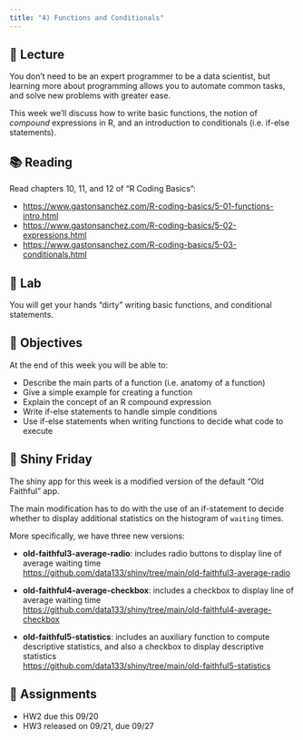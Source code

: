 ```yaml
---
title: "4) Functions and Conditionals"
---
```



## 📖 Lecture

You don't need to be an expert programmer to be a data scientist, but learning more about programming allows you to automate common tasks, and solve new problems with greater ease.

This week we'll discuss how to write basic functions, the notion of _compound_ expressions in R, and an introduction to conditionals (i.e. if-else statements).

 

## 📚 Reading

Read chapters 10, 11, and 12 of "R Coding Basics":

- <a href="https://www.gastonsanchez.com/R-coding-basics/5-01-functions-intro.html" target="_blank">https://www.gastonsanchez.com/R-coding-basics/5-01-functions-intro.html</a>
- <a href="https://www.gastonsanchez.com/R-coding-basics/5-02-expressions.html" target="_blank">https://www.gastonsanchez.com/R-coding-basics/5-02-expressions.html</a>
- <a href="https://www.gastonsanchez.com/R-coding-basics/5-03-conditionals.html" target="_blank">https://www.gastonsanchez.com/R-coding-basics/5-03-conditionals.html</a>
 


## 🔬 Lab

You will get your hands “dirty” writing basic functions, and conditional statements.



## 🎯 Objectives

At the end of this week you will be able to:

- Describe the main parts of a function (i.e. anatomy of a function)
- Give a simple example for creating a function
- Explain the concept of an R compound expression
- Write if-else statements to handle simple conditions
- Use if-else statements when writing functions to decide what code to execute
 


## 🔆 Shiny Friday

The shiny app for this week is a modified version of the default "Old Faithful" app.

The main modification has to do with the use of an if-statement to decide whether to display additional statistics on the histogram of `waiting` times.

More specifically, we have three new versions:

- __old-faithful3-average-radio__: includes radio buttons to display line of average waiting time <br>
<a href="https://github.com/data133/shiny/tree/main/old-faithful3-average-radio" target="_blank">https://github.com/data133/shiny/tree/main/old-faithful3-average-radio</a>

- __old-faithful4-average-checkbox__: includes a checkbox to display line of average waiting time <br>
<a href="https://github.com/data133/shiny/tree/main/old-faithful4-average-checkbox" target="_blank">https://github.com/data133/shiny/tree/main/old-faithful4-average-checkbox</a>

- __old-faithful5-statistics__: includes an auxiliary function to compute descriptive statistics, and also a checkbox to display descriptive statistics <br>
<a href="https://github.com/data133/shiny/tree/main/old-faithful5-statistics" target="_blank">https://github.com/data133/shiny/tree/main/old-faithful5-statistics</a>



## 🔔 Assignments

- HW2 due this 09/20
- HW3 released on 09/21, due 09/27
